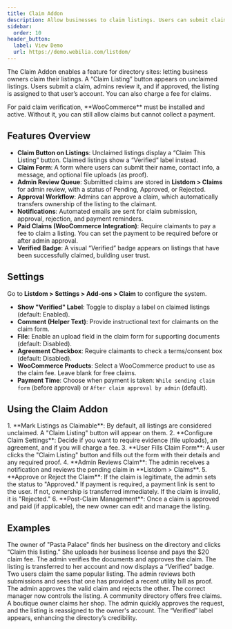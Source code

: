 ```yaml
---
title: Claim Addon
description: Allow businesses to claim listings. Users can submit claim requests to become the owner of a listing, with admin approval and optional payment for verification.
sidebar:
  order: 10
header_button:
  label: View Demo
  url: https://demo.webilia.com/listdom/
---
```


The Claim Addon <Badge text="Pro" /> enables a feature for directory sites: letting business owners claim their listings. A “Claim Listing” button appears on unclaimed listings. Users submit a claim, admins review it, and if approved, the listing is assigned to that user’s account. You can also charge a fee for claims.

<Aside type="caution">
For paid claim verification, **WooCommerce** must be installed and active. Without it, you can still allow claims but cannot collect a payment.
</Aside>

## Features Overview
- **Claim Button on Listings**: Unclaimed listings display a “Claim This Listing” button. Claimed listings show a “Verified” label instead.
- **Claim Form**: A form where users can submit their name, contact info, a message, and optional file uploads (as proof).
- **Admin Review Queue**: Submitted claims are stored in **Listdom > Claims** for admin review, with a status of Pending, Approved, or Rejected.
- **Approval Workflow**: Admins can approve a claim, which automatically transfers ownership of the listing to the claimant.
- **Notifications**: Automated emails are sent for claim submission, approval, rejection, and payment reminders.
- **Paid Claims (WooCommerce Integration)**: Require claimants to pay a fee to claim a listing. You can set the payment to be required before or after admin approval.
- **Verified Badge**: A visual “Verified” badge appears on listings that have been successfully claimed, building user trust.

## Settings
Go to **Listdom > Settings > Add-ons > Claim** to configure the system.

- **Show "Verified" Label**: Toggle to display a label on claimed listings (default: Enabled).
- **Comment (Helper Text)**: Provide instructional text for claimants on the claim form.
- **File**: Enable an upload field in the claim form for supporting documents (default: Disabled).
- **Agreement Checkbox**: Require claimants to check a terms/consent box (default: Disabled).
- **WooCommerce Products**: Select a WooCommerce product to use as the claim fee. Leave blank for free claims.
- **Payment Time**: Choose when payment is taken: `While sending claim form` (before approval) or `After claim approval by admin` (default).

## Using the Claim Addon
<Steps>
1. **Mark Listings as Claimable**: By default, all listings are considered unclaimed. A "Claim Listing" button will appear on them.
2. **Configure Claim Settings**: Decide if you want to require evidence (file uploads), an agreement, and if you will charge a fee.
3. **User Fills Claim Form**: A user clicks the "Claim Listing" button and fills out the form with their details and any required proof.
4. **Admin Reviews Claim**: The admin receives a notification and reviews the pending claim in **Listdom > Claims**.
5. **Approve or Reject the Claim**: If the claim is legitimate, the admin sets the status to "Approved." If payment is required, a payment link is sent to the user. If not, ownership is transferred immediately. If the claim is invalid, it is "Rejected."
6. **Post-Claim Management**: Once a claim is approved and paid (if applicable), the new owner can edit and manage the listing.
</Steps>

## Examples
<CardGrid>
  <Card title="Restaurant Claims Its Page">
    The owner of "Pasta Palace" finds her business on the directory and clicks “Claim this listing.” She uploads her business license and pays the $20 claim fee. The admin verifies the documents and approves the claim. The listing is transferred to her account and now displays a “Verified” badge.
  </Card>
  <Card title="Multiple Claims, One Approved">
    Two users claim the same popular listing. The admin reviews both submissions and sees that one has provided a recent utility bill as proof. The admin approves the valid claim and rejects the other. The correct manager now controls the listing.
  </Card>
  <Card title="Free Claim, Quick Turnaround">
    A community directory offers free claims. A boutique owner claims her shop. The admin quickly approves the request, and the listing is reassigned to the owner's account. The “Verified” label appears, enhancing the directory’s credibility.
  </Card>
</CardGrid>

<LinkCard href="https://wordpress.org/plugins/listdom/" title="Listdom Knowledge Base" description="See more about verifying and managing listings in the Listdom plugin documentation." />